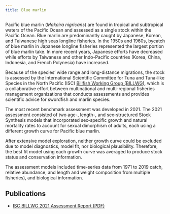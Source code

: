 ```yaml
---
title: Blue marlin
---
```


Pacific blue marlin (*Makaira nigricans*) are found in tropical and subtropical waters of the Pacific Ocean and assessed as a single stock within the Pacific Ocean. Blue marlin are predominantly caught by Japanese, Korean, and Taiwanese high seas longline fisheries. In the 1950s and 1960s, bycatch of blue marlin in Japanese longline fisheries represented the largest portion of blue marlin take. In more recent years, Japanese efforts have decreased while efforts by Taiwanese and other Indo-Pacific countries (Korea, China, Indonesia, and French Polynesia) have increased.

Because of the species' wide range and long-distance migrations, the stock is assessed by the International Scientific Committee for Tuna and Tuna-like Species in the North Pacific (ISC) [Billfish Working Group (BILLWG)]({{< var partner.BILLWG.href >}}), which is a collaborative effort between multinational and multi-regional fisheries management organizations that conducts assessments and provides scientific advice for swordfish and marlin species.

The most recent benchmark assessment was developed in 2021. The 2021 assessment consisted of two age-, length-, and sex-structured Stock Synthesis models that incorporated sex-specific growth and natural mortality rates to account for sexual dimorphism of adults, each using a different growth curve for Pacific blue marlin.

After extensive model exploration, neither growth curve could be excluded due to model diagnostics, model fit, nor biological plausibility. Therefore, the best fit model using each growth curve was averaged to produce stock status and conservation information.

The assessment models included time-series data from 1971 to 2019 catch, relative abundance, and length and weight composition from multiple fisheries), and biological information.

## Publications

-   [ISC BILLWG 2021 Assessment Report (PDF)](http://isc.fra.go.jp/pdf/ISC21/ISC21_ANNEX10_Stock_Assessment_for_Pacific_Blue_Marlin.pdf)
